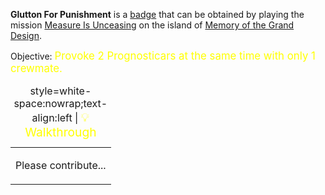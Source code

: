 '''Glutton For Punishment''' is a [[Badges|badge]] that can be obtained by playing the mission [[Measure Is Unceasing]] on the island of [[Memory of the Grand Design]].

Objective: <big style="color:yellow">Provoke 2 Prognosticars at the same time with only 1 crewmate.</big>

{| class="mw-collapsible mw-collapsed"
|+ style=white-space:nowrap;text-align:left | <big style="color:yellow">💡 Walkthrough</big>
|-
| Please contribute...
|}